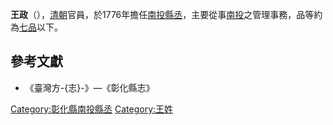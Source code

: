 {{Otheruses|王政}}
{{Expand |time=2011-10-12}}

'''王政'''（{{bd|?||?|}}），[[清朝|清朝]]官員，於1776年擔任[[南投縣|南投]][[縣丞|縣丞]]，主要從事[[南投縣|南投]]之管理事務，品等約為[[七品|七品]]以下。

==參考文獻==
*《臺灣方-{志}-》—《彰化縣志》

{{start box}}
{{s-off}}
{{s-before|[[周豐|周豐]]}}
{{s-title|[[台灣府|台灣府]][[彰化縣南投縣丞|彰化縣南投縣丞]]|1776年上任}}
{{s-after|[[周豐|周豐]]}}
{{end box}}
{{清朝人物小作品}}

[[Category:彰化縣南投縣丞|Category:彰化縣南投縣丞]]
[[Category:王姓|Category:王姓]]